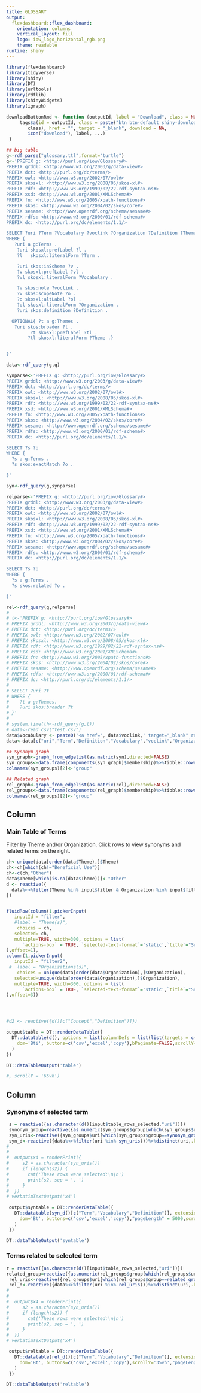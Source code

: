 ---
title: GLOSSARY
output: 
  flexdashboard::flex_dashboard:
    orientation: columns
    vertical_layout: fill
    logo: iow_logo_horizontal_rgb.png
    theme: readable
runtime: shiny
---
<script>
$('.navbar-logo').wrap('<a href="http://internetofwater.org">');
</script>

<style type="text/css">

.chart-title {  /* chart_title  */
   font-size: 20px;
   font-family: "Quicksand",Sans-serif;
   color: #022949;
   font-weight: bold

}


.navbar-inverse .nav-collapse .nav > li > a {
 font-size:40px;
}
</style>



```{r global, include=FALSE}
library(flexdashboard)
library(tidyverse)
library(shiny)
library(DT)
library(urltools)
library(rdflib)
library(shinyWidgets)
library(igraph)

downloadButtonRmd <- function (outputId, label = "Download", class = NULL, ...)  {
     tags$a(id = outputId, class = paste("btn btn-default shiny-download-link", 
        class), href = "", target = "_blank", download = NA, 
        icon("download"), label, ...)
 }

## big table
g<-rdf_parse("glossary.ttl",format="turtle")
q<-'PREFIX g: <http://purl.org/iow/Glossary#>
PREFIX grddl: <http://www.w3.org/2003/g/data-view#>
PREFIX dct: <http://purl.org/dc/terms/>
PREFIX owl: <http://www.w3.org/2002/07/owl#>
PREFIX skosxl: <http://www.w3.org/2008/05/skos-xl#>
PREFIX rdf: <http://www.w3.org/1999/02/22-rdf-syntax-ns#>
PREFIX xsd: <http://www.w3.org/2001/XMLSchema#>
PREFIX fn: <http://www.w3.org/2005/xpath-functions#>
PREFIX skos: <http://www.w3.org/2004/02/skos/core#>
PREFIX sesame: <http://www.openrdf.org/schema/sesame#>
PREFIX rdfs: <http://www.w3.org/2000/01/rdf-schema#>
PREFIX dc: <http://purl.org/dc/elements/1.1/>

SELECT ?uri ?Term ?Vocabulary ?voclink ?Organization ?Definition ?Theme
WHERE {
   ?uri a g:Terms .
    ?uri skosxl:prefLabel ?l .
    ?l   skosxl:literalForm ?Term .

    ?uri skos:inScheme ?v .
    ?v skosxl:prefLabel ?vl .
    ?vl skosxl:literalForm ?Vocabulary .

    ?v skos:note ?voclink .
    ?v skos:scopeNote ?o .
    ?o skosxl:altLabel ?ol .
    ?ol skosxl:literalForm ?Organization .
    ?uri skos:definition ?Definition .

  OPTIONAL{ ?t a g:Themes .
   ?uri skos:broader ?t .
         ?t skosxl:prefLabel ?tl .
        ?tl skosxl:literalForm ?Theme .}


}'

data<-rdf_query(g,q)

synparse<-'PREFIX g: <http://purl.org/iow/Glossary#>
PREFIX grddl: <http://www.w3.org/2003/g/data-view#>
PREFIX dct: <http://purl.org/dc/terms/>
PREFIX owl: <http://www.w3.org/2002/07/owl#>
PREFIX skosxl: <http://www.w3.org/2008/05/skos-xl#>
PREFIX rdf: <http://www.w3.org/1999/02/22-rdf-syntax-ns#>
PREFIX xsd: <http://www.w3.org/2001/XMLSchema#>
PREFIX fn: <http://www.w3.org/2005/xpath-functions#>
PREFIX skos: <http://www.w3.org/2004/02/skos/core#>
PREFIX sesame: <http://www.openrdf.org/schema/sesame#>
PREFIX rdfs: <http://www.w3.org/2000/01/rdf-schema#>
PREFIX dc: <http://purl.org/dc/elements/1.1/>

SELECT ?s ?o
WHERE {
  ?s a g:Terms .
  ?s skos:exactMatch ?o .

}'

syn<-rdf_query(g,synparse)

relparse<-'PREFIX g: <http://purl.org/iow/Glossary#>
PREFIX grddl: <http://www.w3.org/2003/g/data-view#>
PREFIX dct: <http://purl.org/dc/terms/>
PREFIX owl: <http://www.w3.org/2002/07/owl#>
PREFIX skosxl: <http://www.w3.org/2008/05/skos-xl#>
PREFIX rdf: <http://www.w3.org/1999/02/22-rdf-syntax-ns#>
PREFIX xsd: <http://www.w3.org/2001/XMLSchema#>
PREFIX fn: <http://www.w3.org/2005/xpath-functions#>
PREFIX skos: <http://www.w3.org/2004/02/skos/core#>
PREFIX sesame: <http://www.openrdf.org/schema/sesame#>
PREFIX rdfs: <http://www.w3.org/2000/01/rdf-schema#>
PREFIX dc: <http://purl.org/dc/elements/1.1/>

SELECT ?s ?o
WHERE {
  ?s a g:Terms .
  ?s skos:related ?o .

}'

rel<-rdf_query(g,relparse)
# 
# t<-'PREFIX g: <http://purl.org/iow/Glossary#>
# PREFIX grddl: <http://www.w3.org/2003/g/data-view#>
# PREFIX dct: <http://purl.org/dc/terms/>
# PREFIX owl: <http://www.w3.org/2002/07/owl#>
# PREFIX skosxl: <http://www.w3.org/2008/05/skos-xl#>
# PREFIX rdf: <http://www.w3.org/1999/02/22-rdf-syntax-ns#>
# PREFIX xsd: <http://www.w3.org/2001/XMLSchema#>
# PREFIX fn: <http://www.w3.org/2005/xpath-functions#>
# PREFIX skos: <http://www.w3.org/2004/02/skos/core#>
# PREFIX sesame: <http://www.openrdf.org/schema/sesame#>
# PREFIX rdfs: <http://www.w3.org/2000/01/rdf-schema#>
# PREFIX dc: <http://purl.org/dc/elements/1.1/>
# 
# SELECT ?uri ?t 
# WHERE {
#    ?t a g:Themes.
#    ?uri skos:broader ?t
# }'
# 
# system.time(th<-rdf_query(g,t))
# data<-read_csv("test.csv")
data$Vocabulary <- paste0('<a href=', data$voclink,' target="_blank" rel="noopener"','>',data$Vocabulary,'</a>')
data<-data[c("uri","Term","Definition","Vocabulary","voclink","Organization","Theme")]

## Synonym graph
syn_graph<-graph_from_edgelist(as.matrix(syn),directed=FALSE)
syn_groups<-data.frame(components(syn_graph)$membership)%>%tibble::rownames_to_column("uri")
colnames(syn_groups)[2]<-"group"

## Related graph
rel_graph<-graph_from_edgelist(as.matrix(rel),directed=FALSE)
rel_groups<-data.frame(components(rel_graph)$membership)%>%tibble::rownames_to_column("uri")
colnames(rel_groups)[2]<-"group"

```


<!-- Column {.sidebar} -->
<!-- ----------------------------------------------------------------------- -->

<!-- #### Thematic filter -->
<!-- ```{r} -->


<!-- ``` -->

<!-- ### En -->

<!-- Below, click to download the entire Internet of Water Glossary in RDF in turtle format, all terms in csv, or just your selected terms in csv.  -->
<!-- ```{r} -->
<!-- actionButton("x1", label="All terms (.ttl)", icon=icon("download"),onclick ="location.href='https://internetofwater.github.io/Glossary/glossary.ttl';") -->
<!-- downloadButtonRmd("x2", label="All terms (.csv)") -->
<!-- downloadButtonRmd("x3", label="Filtered terms (.csv)") -->

<!-- # output$x1 <- downloadHandler( -->
<!-- #   filename = function() { -->
<!-- #      paste('IoW-Glossary-', Sys.Date(), '.ttl', sep='') -->
<!-- #    }, -->
<!-- #    content = function(file) { -->
<!-- #      file.link("https://internetofwater.github.io/Glossary/glossary.ttl", file) -->
<!-- #    } -->
<!-- #  ) -->

<!-- output$x2 <- downloadHandler( -->
<!--   filename = function() { -->
<!--      paste('IoW-allTerms-', Sys.Date(), '.csv', sep='') -->
<!--    }, -->
<!--    content = function(con) { -->
<!--      write.csv(data, con) -->
<!--    } -->
<!--  ) -->

<!-- output$x3 <- downloadHandler( -->
<!--   filename = function() { -->
<!--      paste('IoW-filteredTerms-', Sys.Date(), '.csv', sep='') -->
<!--    }, -->
<!--    content = function(con) { -->
<!--      write.csv(d()[c("Class","Term","Definition","Source")], con) -->
<!--    } -->
<!--  ) -->

<!-- ``` -->



Column {data-width=650}
-----------------------------------------------------------------------

### Main Table of Terms
Filter by Theme and/or Organization. Click rows to view synonyms and related terms on the right.

```{r}

ch<-unique(data[order(data$Theme),]$Theme)
ch<-ch[which(ch!="Beneficial Use")]
ch<-c(ch,"Other")
data$Theme[which(is.na(data$Theme))]<-"Other"
d <- reactive({
  data%<>%filter(Theme %in% input$filter & Organization %in% input$filter2  )%>%arrange(Term)%>%distinct(uri,.keep_all=T)
})


fluidRow(column(1,pickerInput(
   inputId = "filter",
   #label = "Theme(s)",
    choices = ch,
   selected= ch,
   multiple=TRUE, width=300, options = list(
      `actions-box` = TRUE, `selected-text-format`='static',`title`="Select Theme(s)")
),offset=1),
column(1,pickerInput(
   inputId = "filter2",
 #  label = "Organizations(s)",
    choices = unique(data[order(data$Organization),]$Organization),
   selected=unique(data[order(data$Organization),]$Organization),
   multiple=TRUE, width=300, options = list(
      `actions-box` = TRUE, `selected-text-format`='static',`title`="Select Organization(s)")
),offset=3))




#d2 <- reactive({d()[c("Concept","Definition")]})

output$table = DT::renderDataTable({
  DT::datatable(d(), options = list(columnDefs = list(list(targets = c(0,4,5,6), visible = FALSE),list(targets=c(0,3,4,5,6),searchable=FALSE)),
    dom='Bti', buttons=c('csv','excel','copy'),bPaginate=FALSE,scrollY='55vh',searchHighlight = TRUE), rownames=FALSE, escape=FALSE, selection="single", extensions = c('Buttons','FixedHeader'), filter="top"
  )
})

DT::dataTableOutput('table')

#, scrollY = '65vh')


```



Column {data-width=350}
-----------------------------------------------------------------------

### Synonyms of selected term


```{r}
 s = reactive({as.character(d()[input$table_rows_selected,"uri"])})
 synonym_group=reactive({as.numeric(syn_groups$group[which(syn_groups$uri==s())])})
 syn_uris<-reactive({syn_groups$uri[which(syn_groups$group==synonym_group())]})
 syn_d<-reactive({data%<>%filter(uri %in% syn_uris())%>%distinct(uri,.keep_all=T)})
# 
# 
#  output$x4 = renderPrint({
#     s2 = as.character(syn_uris())
#     if (length(s2)) {
#       cat('These rows were selected:\n\n')
#       print(s2, sep = ', ')
#     }
#  })
# verbatimTextOutput('x4')

 output$syntable = DT::renderDataTable({
   DT::datatable(syn_d()[c("Term","Vocabulary","Definition")], extensions = c('Buttons','Responsive'),options = list(
     dom='Bt', buttons=c('csv','excel','copy'),"pageLength" = 5000,scrollY='35vh'), rownames=FALSE, escape=FALSE, selection="single"
   )
 })

DT::dataTableOutput('syntable')

```

### Terms related to selected term


```{r}
r = reactive({as.character(d()[input$table_rows_selected,"uri"])})
related_group=reactive({as.numeric(rel_groups$group[which(rel_groups$uri==r())])})
 rel_uris<-reactive({rel_groups$uri[which(rel_groups$group==related_group())]})
 rel_d<-reactive({data%<>%filter(uri %in% rel_uris())%>%distinct(uri,.keep_all=T)})
# 
# 
#  output$x4 = renderPrint({
#     s2 = as.character(syn_uris())
#     if (length(s2)) {
#       cat('These rows were selected:\n\n')
#       print(s2, sep = ', ')
#     }
#  })
# verbatimTextOutput('x4')

 output$reltable = DT::renderDataTable({
   DT::datatable(rel_d()[c("Term","Vocabulary","Definition")], extensions = c('Buttons','Responsive'),options = list(
     dom='Bt', buttons=c('csv','excel','copy'),scrollY='35vh',"pageLength" = 5000), rownames=FALSE, escape=FALSE, selection="single"
   )
 })

DT::dataTableOutput('reltable')

```

